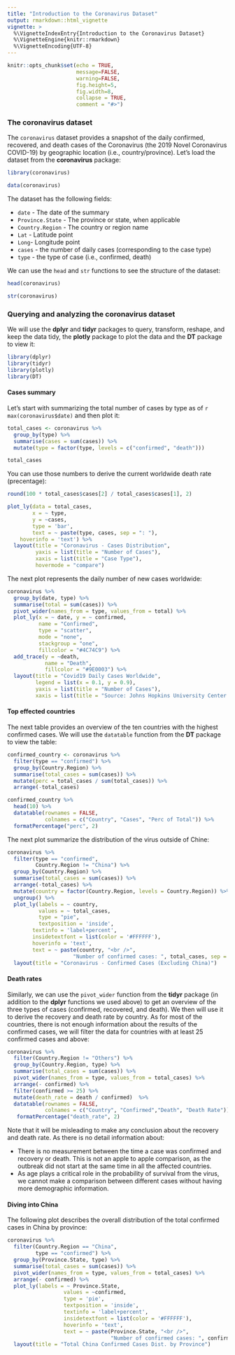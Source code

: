 ```yaml
---
title: "Introduction to the Coronavirus Dataset"
output: rmarkdown::html_vignette
vignette: >
  %\VignetteIndexEntry{Introduction to the Coronavirus Dataset}
  %\VignetteEngine{knitr::rmarkdown}
  %\VignetteEncoding{UTF-8}
---
```



```r
knitr::opts_chunk$set(echo = TRUE, 
                      message=FALSE, 
                      warning=FALSE, 
                      fig.height=5, 
                      fig.width=8,
                      collapse = TRUE,
                      comment = "#>")
```

### The coronavirus dataset

The `coronavirus` dataset provides a snapshot of the daily confirmed, recovered, and death cases of the Coronavirus (the 2019 Novel Coronavirus COVID-19) by geographic location (i.e., country/province). Let's load the dataset from the **coronavirus** package:

```r
library(coronavirus)

data(coronavirus)
```



The dataset has the following fields:

* `date` - The date of the summary
* `Province.State` - The province or state, when applicable
* `Country.Region` - The country or region name
* `Lat` - Latitude point
* `Long`- Longitude point
* `cases` - the number of daily cases (corresponding to the case type)
* `type` - the type of case (i.e., confirmed, death)

We can use the `head` and `str` functions to see the structure of the dataset:

```r
head(coronavirus)

str(coronavirus)
```

### Querying and analyzing the coronavirus dataset

We will use the **dplyr** and **tidyr** packages to query, transform, reshape, and keep the data tidy, the **plotly** package to plot the data and the **DT** package to view it:

```r
library(dplyr)
library(tidyr)
library(plotly)
library(DT)
```

#### Cases summary

Let's start with summarizing the total number of cases by type as of `r max(coronavirus$date)` and then plot it: 

```r
total_cases <- coronavirus %>% 
  group_by(type) %>%
  summarise(cases = sum(cases)) %>%
  mutate(type = factor(type, levels = c("confirmed", "death"))) 

total_cases
```



You can use those numbers to derive the current worldwide death rate (precentage):

```r
round(100 * total_cases$cases[2] / total_cases$cases[1], 2)
```


```r
plot_ly(data = total_cases, 
        x = ~ type, 
        y = ~cases, 
        type = 'bar',
        text = ~ paste(type, cases, sep = ": "),
    hoverinfo = 'text') %>%
  layout(title = "Coronavirus - Cases Distribution",
         yaxis = list(title = "Number of Cases"),
         xaxis = list(title = "Case Type"),
         hovermode = "compare")
```


The next plot represents the daily number of new cases worldwide:


```r
coronavirus %>% 
  group_by(date, type) %>%
  summarise(total = sum(cases)) %>%
  pivot_wider(names_from = type, values_from = total) %>%
  plot_ly(x = ~ date, y = ~ confirmed, 
          name = "Confirmed", 
          type = "scatter", 
          mode = "none", 
          stackgroup = "one",
          fillcolor = "#4C74C9") %>%
  add_trace(y = ~death, 
            name = "Death", 
            fillcolor = "#9E0003") %>%
  layout(title = "Covid19 Daily Cases Worldwide",
         legend = list(x = 0.1, y = 0.9),
         yaxis = list(title = "Number of Cases"),
         xaxis = list(title = "Source: Johns Hopkins University Center for Systems Science and Engineering"))
```



#### Top effected countries

The next table provides an overview of the ten countries with the highest confirmed cases. We will use the `datatable` function from the **DT** package to view the table:


```r
confirmed_country <- coronavirus %>% 
  filter(type == "confirmed") %>%
  group_by(Country.Region) %>%
  summarise(total_cases = sum(cases)) %>%
  mutate(perc = total_cases / sum(total_cases)) %>%
  arrange(-total_cases)

confirmed_country %>%
  head(10) %>%
  datatable(rownames = FALSE,
            colnames = c("Country", "Cases", "Perc of Total")) %>%
  formatPercentage("perc", 2)
```


The next plot summarize the distribution of the virus outside of Chine:

```r
coronavirus %>% 
  filter(type == "confirmed", 
         Country.Region != "China") %>%
  group_by(Country.Region) %>%
  summarise(total_cases = sum(cases)) %>%
  arrange(-total_cases) %>%
  mutate(country = factor(Country.Region, levels = Country.Region)) %>%
  ungroup() %>%
  plot_ly(labels = ~ country, 
          values = ~ total_cases,
          type = "pie",
          textposition = 'inside',
        textinfo = 'label+percent',
        insidetextfont = list(color = '#FFFFFF'),
        hoverinfo = 'text',
        text = ~ paste(country, "<br />",
                     "Number of confirmed cases: ", total_cases, sep = "")) %>%
  layout(title = "Coronavirus - Confirmed Cases (Excluding China)")
```

#### Death rates

Similarly, we can use the `pivot_wider` function from the **tidyr** package (in addition to the **dplyr** functions we used above) to get an overview of the three types of cases (confirmed, recovered, and death). We then will use it to derive the recovery and death rate by country. As for most of the countries, there is not enough information about the results of the confirmed cases, we will filter the data for countries with at least 25 confirmed cases and above:

```r
coronavirus %>% 
  filter(Country.Region != "Others") %>%
  group_by(Country.Region, type) %>%
  summarise(total_cases = sum(cases)) %>%
  pivot_wider(names_from = type, values_from = total_cases) %>%
  arrange(- confirmed) %>%
  filter(confirmed >= 25) %>%
  mutate(death_rate = death / confirmed)  %>%
  datatable(rownames = FALSE,
            colnames = c("Country", "Confirmed","Death", "Death Rate")) %>%
   formatPercentage("death_rate", 2) 
```

Note that it will be misleading to make any conclusion about the recovery and death rate. As there is no detail information about:

* There is no measurement between the time a case was confirmed and recovery or death. This is not an apple to apple comparison, as the outbreak did not start at the same time in all the affected countries.
* As age plays a critical role in the probability of survival from the virus, we cannot make a comparison between different cases without having more demographic information.

#### Diving into China

The following plot describes the overall distribution of the total confirmed cases in China by province:

```r
coronavirus %>% 
  filter(Country.Region == "China",
         type == "confirmed") %>%
  group_by(Province.State, type) %>%
  summarise(total_cases = sum(cases)) %>%  
  pivot_wider(names_from = type, values_from = total_cases) %>%
  arrange(- confirmed) %>%
  plot_ly(labels = ~ Province.State, 
                  values = ~confirmed, 
                  type = 'pie',
                  textposition = 'inside',
                  textinfo = 'label+percent',
                  insidetextfont = list(color = '#FFFFFF'),
                  hoverinfo = 'text',
                  text = ~ paste(Province.State, "<br />",
                                 "Number of confirmed cases: ", confirmed, sep = "")) %>%
  layout(title = "Total China Confirmed Cases Dist. by Province")
```
